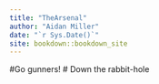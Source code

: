 ```yaml
--- 
title: "TheArsenal"
author: "Aidan Miller"
date: "`r Sys.Date()`"
site: bookdown::bookdown_site
---
```


#Go gunners!
# Down the rabbit-hole

